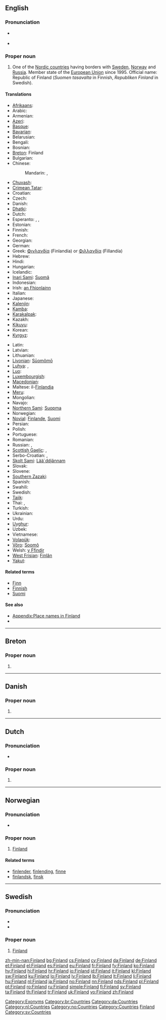 ==English==
{{wikipedia}}

===Pronunciation===
* {{a|UK|US}} {{IPA|/ˈfɪn.lənd/}}
* {{audio|en-us-Finland.ogg|Audio (US)}}

===Proper noun===
{{en-proper noun}}

# One of the [[Nordic countries]] having borders with [[Sweden]], [[Norway]] and [[Russia]]. Member state of the [[European Union]] since 1995. Official name: Republic of Finland (''Suomen tasavalta'' in Finnish, ''Republiken Finland'' in Swedish).

====Translations====
{{trans-top|Finland}}
* [[Afrikaans]]: {{t-|af|Finland|xs=Afrikaans}}
* Arabic: {{t|ar|فنلندا|f|tr=finlanda}}
* Armenian: {{t+|hy|Ֆինլանդիա|tr=Finlandia}}
* [[Azeri]]: {{t+|az|Finlandiya|xs=Azeri}}
* [[Basque]]: {{t+|eu|Finlandia|xs=Basque}}
* [[Bavarian]]: {{tø|bar|Finnlånd}}
* Belarusian: {{t-|be|Фінляндыя|f|tr=Finljándyja|xs=Belarusian}}
* Bengali: {{t-|bn|ফিনল্যান্ড}}
* Bosnian: {{t-|bs|Finska|f}}
* [[Breton]]: Finland
* Bulgarian: {{t+|bg|Финландия|f|tr=Finlándija}}
* Chinese:
*: Mandarin: {{t-|cmn|芬蘭|sc=Hani}}, {{t-|cmn|芬兰|tr=Fēnlán|sc=Hani}}
* [[Chuvash]]: {{tø|cv|Финлянди|tr=Finlandijadi|sc=Cyrl}}
* [[Crimean Tatar]]: {{tø|crh|Finlandiya}}
* Croatian: {{t+|hr|Finska|f}}
* Czech: {{t+|cs|Finsko|n}}
* Danish: {{t+|da|Finland}}
* [[Dhatki]]: {{tø|mki|Finland}}
* Dutch: {{t+|nl|Finland}}
* Esperanto: {{t-|eo|Finlando|xs=Esperanto}}, {{t-|eo|Finnlando|xs=Esperanto}}, {{t-|eo|Suomio|xs=Esperanto}}
* Estonian: {{t+|et|Soome}}
* Finnish: {{t+|fi|Suomi}}
* French: {{t+|fr|Finlande|f}}
* Georgian: {{t|ka|ფინეთი|tr=pineti|sc=Geor|xs=Georgian}}
* German: {{t+|de|Finnland|n}}
* Greek: [[Φινλανδία]] (Finlandía) {{f}} or [[Φιλλανδία]] (Fillandía) {{f}}
* Hebrew: {{t-|he|פינלנד}}
* Hindi: {{t|hi|फिनलैंड|tr=Finlaind|xs=Hindi}}
* Hungarian: {{t+|hu|Finnország}}
* Icelandic: {{t+|is|Finnland|n}}
* [[Inari Sami]]: [[Suomâ]]
* Indonesian: {{t-|id|Finlandia|xs=Indonesian}}
* Irish: [[an Fhionlainn]] {{f}}
* Italian: {{t+|it|Finlandia|f}}
* Japanese: {{t+|ja|フィンランド|tr=Finrando}}
* [[Kalenjin]]: {{tø|kln|Finland}}
* [[Kamba]]: {{tø|kam|Finland}}
* [[Karakalpak]]: {{tø|kaa|Finlyandiya}}
* Kazakh: {{t-|kk|Финландия|tr=Finlandija|sc=Cyrl|xs=Kazakh}}
* [[Kikuyu]]: {{tø|ki|Finland}}
* Korean: {{t+|ko|핀란드|tr=Pillandeu|sc=Hang}}
* [[Kyrgyz]]: {{t-|ky|Финляндия|tr=Finljandija|sc=Cyrl|xs=Kyrgyz}}
{{trans-mid}}
* Latin: {{t+|la|Finnia}}
* Latvian: {{t+|lv|Somija|f|xs=Latvian}}
* Lithuanian: {{t+|lt|Suomija|xs=Lithuanian}}
* [[Livonian]]: [[Sūomõmō]]
* [[Luhya]]: {{tø|luy|Finlandi}}, {{tø|luy|Finlandi}}
* [[Luo]]: {{tø|luo|Finland}}
* [[Luxembourgish]]: {{t|lb|Finnland}}
* [[Macedonian]]: {{t+|mk|Финска|f|tr=Fínska}}
* Maltese: il-[[Finlandja]]
* [[Meru]]: {{tø|mer|Finland}}
* Mongolian: {{t|mn|Финлянди|tr=Finljándi|sc=Cyrl|xs=Mongolian}}
* Navajo: {{tø|nv|Nahoditsʼǫʼłání}}
* [[Northern Sami]]: [[Suopma]]
* Norwegian: {{t+|no|Finland}}
* [[Novial]]: [[Finlande]], [[Suomi]]
* Persian: {{t+|fa|فنلاند|xs=Persian}}
* Polish: {{t+|pl|Finlandia|f}}
* Portuguese: {{t+|pt|Finlândia}}
* Romanian: {{t+|ro|Finlanda|f}}
* Russian: {{t+|ru|Финляндия|f|tr=Finljándija}}, {{qualifier|rare}} {{t|ru|Суоми|f|tr=Suómi}} {{indeclinable}}
* [[Scottish Gaelic]]: {{t-|gd|Fionnlainn|f|alt=an Fhionnlainn|xs=Scottish Gaelic}}, {{t-|gd|Suòmaidh|f|xs=Scottish Gaelic}}
* Serbo-Croatian: {{t|sh|Финска|f|sc=Cyrl|xs=Serbo-Croatian}}, {{t|sh|Finska|f|sc=Cyrl|xs=Serbo-Croatian}}
* [[Skolt Sami]]: [[Lääˊddjânnam]]
* Slovak: {{t|sk|Fínsko|n}}
* Slovene: {{t+|sl|Finska|f}}
* [[Southern Zazaki]]: {{tø|diq|Finlanda}}
* Spanish: {{t+|es|Finlandia|f}}
* Swahili: {{t+|sw|Ufini|xs=Swahili}}
* Swedish: {{t+|sv|Finland}}
* [[Tajik]]: {{t|tg|Финланд|tr=Finland|sc=Cyrl|xs=Tajik}}
* Thai: {{t+|th|ประเทศฟินแลนด์|tr=bpràtâyt finlaen}}, {{t|th|ฟินแลนด์|tr=finlaen}}
* Turkish: {{t+|tr|Finlandiya}}
* Ukrainian: {{t+|uk|Фінляндія|f|tr=Finljándija|xs=Ukrainian}}
* Urdu: {{t|ur|فنلینڈ|xs=Urdu}}
* [[Uyghur]]: {{t-|ug|فىنلاندىيە|sc=ug-Arab|xs=Uyghur}}
* Uzbek: {{t-|uz|Finlandiya|xs=Uzbek}}
* Vietnamese: {{t-|vi|Phần Lan|xs=Vietnamese}}
* [[Volapük]]: {{t|vo|Suomiyän|xs=Volapük}}
* [[Võro]]: [[Soomõ]]
* Welsh: [[y Ffindir]] {{m}}
* [[West Frisian]]: [[Finlân]]
* [[Yakut]]: {{tø|sah|Финляндия|tr=Finljandija|sc=Cyrl}}
{{trans-bottom}}

====Related terms====
* [[Finn]]
* [[Finnish]]
* [[Suomi]]

====See also====
* [[Appendix:Place names in Finland]]
* {{list|en|countries of Europe}}

[[Category:Exonyms]]

----

==Breton==

===Proper noun===
{{infl|br|proper noun}}

# {{l|en|Finland}}

[[Category:br:Countries]]

----

==Danish==

===Proper noun===
{{infl|da|proper noun}}

# {{l|en|Finland}}

[[Category:da:Countries]]

----

==Dutch==

===Pronunciation===
* {{a|NL}} {{audio|Nl-Finland.ogg|audio}}

===Proper noun===
{{infl|nl|proper noun}}

# {{l|en|Finland}}

[[Category:nl:Countries]]

----

==Norwegian==

===Pronunciation===
* {{IPA|/fɪnlɑn/|lang=no}}

===Proper noun===
{{infl|no|proper noun}}

# [[#English|Finland]]

====Related terms====
* [[finlender]], [[finlending]], [[finne]]
* [[finlandsk]], [[finsk]]

[[Category:no:Countries]]

----

==Swedish==

===Pronunciation===
* {{IPA|/ˈfɪnland/|lang=sv}}
* {{audio|Sv-Finland.ogg|audio}}

===Proper noun===
{{infl|sv|proper noun}}

# [[#English|Finland]]

[[Category:Countries]]
[[Category:Finland| Finland]]
[[Category:sv:Countries]]

[[zh-min-nan:Finland]]
[[bg:Finland]]
[[cs:Finland]]
[[cy:Finland]]
[[da:Finland]]
[[de:Finland]]
[[et:Finland]]
[[el:Finland]]
[[es:Finland]]
[[eu:Finland]]
[[fr:Finland]]
[[fy:Finland]]
[[ko:Finland]]
[[hy:Finland]]
[[hi:Finland]]
[[hr:Finland]]
[[io:Finland]]
[[id:Finland]]
[[it:Finland]]
[[kl:Finland]]
[[sw:Finland]]
[[ku:Finland]]
[[lo:Finland]]
[[lv:Finland]]
[[lb:Finland]]
[[lt:Finland]]
[[li:Finland]]
[[hu:Finland]]
[[nl:Finland]]
[[ja:Finland]]
[[no:Finland]]
[[nn:Finland]]
[[nds:Finland]]
[[pl:Finland]]
[[pt:Finland]]
[[ro:Finland]]
[[ru:Finland]]
[[simple:Finland]]
[[fi:Finland]]
[[sv:Finland]]
[[ta:Finland]]
[[th:Finland]]
[[tr:Finland]]
[[uk:Finland]]
[[vo:Finland]]
[[zh:Finland]]